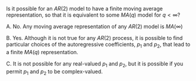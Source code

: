 
Is it possible for an $AR(2)$ model to have a finite moving average representation, so that it is equivalent to some $MA(q)$ model for $q<\infty$?

A. No. Any moving average representation of any $AR(2)$ model is $MA(\infty)$

B. Yes. Although it is not true for any $AR(2)$ process, it is possible to find particular choices of the autoregressive coefficients, $p_1$ and $p_2$, that lead to a finite $MA(q)$ representation.

C. It is not possible for any real-valued $p_1$ and $p_2$, but it is possible if you permit $p_1$ and $p_2$ to be complex-valued.


